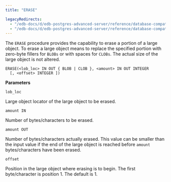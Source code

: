 ```yaml
---
title: "ERASE"

legacyRedirects:
  - "/edb-docs/d/edb-postgres-advanced-server/reference/database-compatibility-for-oracle-developers-built-in-package-guide/13/erase.html"
  - "/edb-docs/d/edb-postgres-advanced-server/reference/database-compatibility-for-oracle-developers-built-in-package-guide/latest/erase.html"
---
```


The `ERASE` procedure provides the capability to erase a portion of a large object. To erase a large object means to replace the specified portion with zero-byte fillers for `BLOBs` or with spaces for `CLOBs`. The actual size of the large object is not altered.

```text
ERASE(<lob_loc> IN OUT { BLOB | CLOB }, <amount> IN OUT INTEGER
  [, <offset> INTEGER ])
```

**Parameters**

`lob_loc`

 Large object locator of the large object to be erased.

`amount IN`

 Number of bytes/characters to be erased.

`amount OUT`

 Number of bytes/characters actually erased. This value can be smaller than the input value if the end of the large object is reached before `amount` bytes/characters have been erased.

`offset`

 Position in the large object where erasing is to begin. The first byte/character is position 1. The default is 1.
